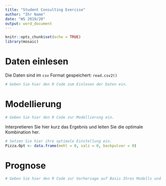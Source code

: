 ```yaml
---
title: "Student Consulting Exercise"
author: "Ihr Name"
date: "WS 2019/20"
output: word_document
---
```


```r
knitr::opts_chunk$set(echo = TRUE)
library(mosaic)
```

# Daten einlesen

Die Daten sind im `csv` Format gespeichert: `read.csv2()`

```r
# Geben Sie hier den R Code zum Einlesen der Daten ein.
```

# Modellierung

```r
# Geben Sie hier den R Code zur Modellierung ein.
```

Interpretieren Sie hier kurz das Ergebnis und leiten Sie die optimale Kombination her.

```r
# Setzen Sie hier ihre optimale Einstellung ein.
Pizza.Opt <- data.frame(mehl = 0, salz = 0, backpulver = 0)
```

# Prognose

```r
# Geben Sie hier den R Code zur Vorhersage auf Basis Ihres Modells und Ihrer Einstellung ein.
```

